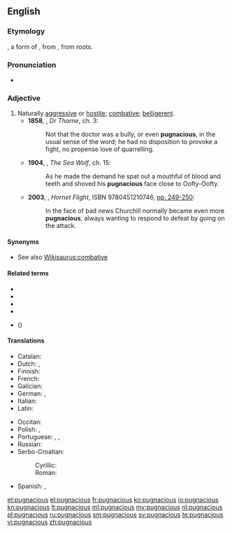 ==English==

===Etymology===
{{etyl|la}}, a form of {{term|pugno|pugnō|I fight|lang=la}}, from {{term|pugnus||fist|lang=la}}, from {{proto|Indo-European}} roots.

===Pronunciation===
* {{rhymes|eɪʃəs}}

===Adjective===
{{en-adj}}

# Naturally [[aggressive]] or [[hostile]]; [[combative]]; [[belligerent]].
#* '''1858''', {{w|Anthony Trollope}}, ''Dr Thorne'', ch. 3:
#*: Not that the doctor was a bully, or even '''pugnacious''', in the usual sense of the word; he had no disposition to provoke a fight, no propense love of quarrelling.
#* '''1904''', {{w|Jack London}}, ''The Sea Wolf'', ch. 15:
#*: As he made the demand he spat out a mouthful of blood and teeth and shoved his '''pugnacious''' face close to Oofty-Oofty.
#* '''2003''', {{w|Ken Follett}}, ''Hornet Flight'', ISBN 9780451210746, [http://books.google.ca/books?id=cveoqrRNew0C&dq=pugnacious+subject%3A%22fiction%22&q=pugnacious#v=snippet&q=pugnacious&f=false pp. 249-250]:
#*: In the face of bad news Churchill normally became even more '''pugnacious''', always wanting to respond to defeat by going on the attack.

====Synonyms====
* See also [[Wikisaurus:combative]]

====Related terms====
* {{l|en|impugn}}
* {{l|en|poniard}}
* {{l|en|pugilism}}
* {{l|en|pugnacity}}
* {{l|en|repugn}} ({{l|en|repugnant}})

====Translations====
{{trans-top|aggressive, belligerent}}
* Catalan: {{t|ca|pugnaç}}
* Dutch: {{t-|nl|strijdlustig}}, {{t-|nl|vechtlustig}}
* Finnish: {{t-|fi|taistelunhaluinen}}
* French: {{t|fr|pugnace}}
* Galician: {{t|gl|pugnaz}}
* German: {{t-|de|kampflustig}}, {{t+|de|streitsüchtig}}
* Italian: {{t+|it|pugnace}}
* Latin: {{t-|la|pugnax}}
{{trans-mid}}
* Occitan: {{t|oc|pugnaç}}
* Polish: {{t|pl|wojowniczy}}, {{t|pl|awanturniczy|m}}
* Portuguese: {{t|pt|pugnaz}}, {{t|pt|pugnace}}, {{t+|pt|belicoso}}
* Russian: {{t-|ru|драчливый|sc=Cyrl|tr=dračlívyj}}
* Serbo-Croatian:
*: Cyrillic: {{t|sh|ратоборан}}
*: Roman: {{t|sh|ratoboran}}
* Spanish: {{t+|es|pugnaz}}, {{t+|es|belicoso}}
{{trans-bottom}}

[[et:pugnacious]]
[[el:pugnacious]]
[[fr:pugnacious]]
[[ko:pugnacious]]
[[io:pugnacious]]
[[kn:pugnacious]]
[[lt:pugnacious]]
[[ml:pugnacious]]
[[my:pugnacious]]
[[nl:pugnacious]]
[[pl:pugnacious]]
[[ru:pugnacious]]
[[sm:pugnacious]]
[[sv:pugnacious]]
[[te:pugnacious]]
[[vi:pugnacious]]
[[zh:pugnacious]]